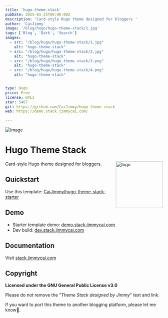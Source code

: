 ```yaml
---
title: 'hugo-theme-stack'
pubDate: 2025-01-25T00:00:00Z
description: 'Card-style Hugo theme designed for bloggers '
author: 'CaiJimmy'
image: '/blog/hugo/hugo-theme-stack/1.jpg'
tags: ['Blog', 'Dark', 'Search']
images:
  - src: "/blog/hugo/hugo-theme-stack/1.jpg"
    alt: "hugo-theme-stack"
  - src: "/blog/hugo/hugo-theme-stack/2.jpg"
    alt: "hugo-theme-stack"
  - src: "/blog/hugo/hugo-theme-stack/3.png"
    alt: "hugo-theme-stack"
  - src: "/blog/hugo/hugo-theme-stack/4.png"
    alt: "hugo-theme-stack"


type: Hugo
price: Free
license: GPL3
star: 5467
git: https://github.com/CaiJimmy/hugo-theme-stack
web: https://demo.stack.jimmycai.com/

---
```


![image](https://user-images.githubusercontent.com/5889006/190859441-141b5f81-8483-40d2-bd96-ebf85616a46d.png)

# Hugo Theme Stack

<img align="right" width="150" alt="logo" src="https://user-images.githubusercontent.com/5889006/190859553-5b229b4f-c476-4cbd-928f-890f5265ca4c.png"/>

Card-style Hugo theme designed for bloggers.

## Quickstart

Use this template: [CaiJimmy/hugo-theme-stack-starter](https://github.com/CaiJimmy/hugo-theme-stack-starter)

## Demo

* Starter template demo: [demo.stack.jimmycai.com](https://demo.stack.jimmycai.com)
* Dev build: [dev.stack.jimmycai.com](https://dev.stack.jimmycai.com)

## Documentation

Visit [stack.jimmycai.com](https://stack.jimmycai.com)

## Copyright

**Licensed under the GNU General Public License v3.0**

Please do not remove the "*Theme Stack designed by Jimmy*" text and link.

If you want to port this theme to another blogging platform, please let me know🙏.

